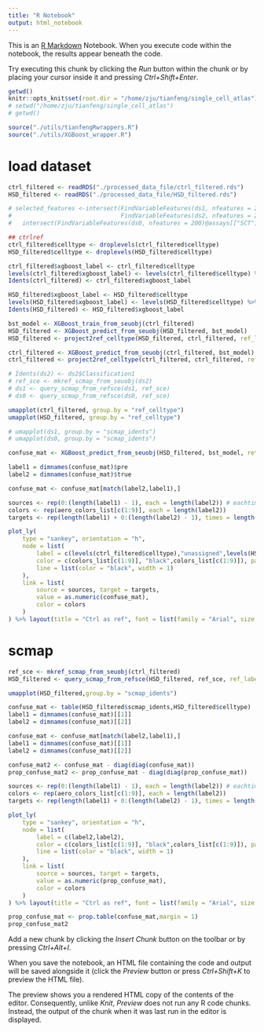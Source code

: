 ```yaml
---
title: "R Notebook"
output: html_notebook
---
```


This is an [R Markdown](http://rmarkdown.rstudio.com) Notebook. When you execute code within the notebook, the results appear beneath the code. 

Try executing this chunk by clicking the *Run* button within the chunk or by placing your cursor inside it and pressing *Ctrl+Shift+Enter*. 

```r
getwd()
knitr::opts_knit$set(root.dir = "/home/zju/tianfeng/single_cell_atlas")
# setwd("/home/zju/tianfeng/single_cell_atlas")
# getwd()
```

```r
source("./utils/tianfengRwrappers.R")
source("./utils/XGBoost_wrapper.R")
```

# load dataset
```r
ctrl_filtered <- readRDS("./processed_data_file/ctrl_filtered.rds")
HSD_filtered <- readRDS("./processed_data_file/HSD_filtered.rds")
```


```r
# selected_features <-intersect(FindVariableFeatures(ds1, nfeatures = 200)@assays[["SCT"]]@var.features,
#                               FindVariableFeatures(ds2, nfeatures = 200)@assays[["SCT"]]@var.features) %>%
#   intersect(FindVariableFeatures(ds0, nfeatures = 200)@assays[["SCT"]]@var.features)

## ctrlref
ctrl_filtered$celltype <- droplevels(ctrl_filtered$celltype)
HSD_filtered$celltype <- droplevels(HSD_filtered$celltype)

ctrl_filtered$xgboost_label <- ctrl_filtered$celltype
levels(ctrl_filtered$xgboost_label) <- levels(ctrl_filtered$celltype) %>% length() %>% seq(.)-1
Idents(ctrl_filtered) <- ctrl_filtered$xgboost_label

HSD_filtered$xgboost_label <- HSD_filtered$celltype
levels(HSD_filtered$xgboost_label) <- levels(HSD_filtered$celltype) %>% length() %>% seq(.)-1
Idents(HSD_filtered) <- HSD_filtered$xgboost_label

bst_model <- XGBoost_train_from_seuobj(ctrl_filtered)
HSD_filtered <- XGBoost_predict_from_seuobj(HSD_filtered, bst_model)
HSD_filtered <- project2ref_celltype(HSD_filtered, ctrl_filtered, ref_labels = c("xgboost_label","celltype"))

ctrl_filtered <- XGBoost_predict_from_seuobj(ctrl_filtered, bst_model)
ctrl_filtered <- project2ref_celltype(ctrl_filtered, ctrl_filtered, ref_labels = c("xgboost_label","celltype"))

# Idents(ds2) <- ds2$Classification1
# ref_sce <- mkref_scmap_from_seuobj(ds2)
# ds1 <- query_scmap_from_refsce(ds1, ref_sce)
# ds0 <- query_scmap_from_refsce(ds0, ref_sce)

umapplot(ctrl_filtered, group.by = "ref_celltype")
umapplot(HSD_filtered, group.by = "ref_celltype")

# umapplot(ds1, group.by = "scmap_idents")
# umapplot(ds0, group.by = "scmap_idents")
```
```r
confuse_mat <- XGBoost_predict_from_seuobj(HSD_filtered, bst_model, return_confuse_matrix = T)

label1 = dimnames(confuse_mat)$pre
label2 = dimnames(confuse_mat)$true

confuse_mat <- confuse_mat[match(label2,label1),]

sources <- rep(0:(length(label1) - 1), each = length(label2)) # eachtimes
colors <- rep(aero_colors_list[c(1:9)], each = length(label2))
targets <- rep(length(label1) + 0:(length(label2) - 1), times = length(label1))

plot_ly(
    type = "sankey", orientation = "h",
    node = list(
        label = c(levels(ctrl_filtered$celltype),"unassigned",levels(HSD_filtered$celltype)),
        color = c(colors_list[c(1:9)], "black",colors_list[c(1:9)]), pad = 15, thickness = 30,
        line = list(color = "black", width = 1)
    ),
    link = list(
        source = sources, target = targets,
        value = as.numeric(confuse_mat),
        color = colors
    )
) %>% layout(title = "Ctrl as ref", font = list(family = "Arial", size = 20, color = "black"))
```

# scmap
```r
ref_sce <- mkref_scmap_from_seuobj(ctrl_filtered)
HSD_filtered <- query_scmap_from_refsce(HSD_filtered, ref_sce, ref_labels = 'celltype')
```


```r
umapplot(HSD_filtered,group.by = "scmap_idents")
```
```r
confuse_mat <- table(HSD_filtered$scmap_idents,HSD_filtered$celltype)
label1 = dimnames(confuse_mat)[[1]]
label2 = dimnames(confuse_mat)[[2]]

confuse_mat <- confuse_mat[match(label2,label1),]
label1 = dimnames(confuse_mat)[[1]]
label2 = dimnames(confuse_mat)[[2]]

confuse_mat2 <- confuse_mat - diag(diag(confuse_mat))
prop_confuse_mat2 <- prop_confuse_mat - diag(diag(prop_confuse_mat))

sources <- rep(0:(length(label1) - 1), each = length(label2)) # eachtimes
colors <- rep(aero_colors_list[c(1:9)], each = length(label2))
targets <- rep(length(label1) + 0:(length(label2) - 1), times = length(label1))

plot_ly(
    type = "sankey", orientation = "h",
    node = list(
        label = c(label2,label2),
        color = c(colors_list[c(1:9)], "black",colors_list[c(1:9)]), pad = 15, thickness = 30,
        line = list(color = "black", width = 1)
    ),
    link = list(
        source = sources, target = targets,
        value = as.numeric(prop_confuse_mat),
        color = colors
    )
) %>% layout(title = "Ctrl as ref", font = list(family = "Arial", size = 20, color = "black"))
```
```r
prop_confuse_mat <- prop.table(confuse_mat,margin = 1)
prop_confuse_mat2
```

Add a new chunk by clicking the *Insert Chunk* button on the toolbar or by pressing *Ctrl+Alt+I*.

When you save the notebook, an HTML file containing the code and output will be saved alongside it (click the *Preview* button or press *Ctrl+Shift+K* to preview the HTML file).

The preview shows you a rendered HTML copy of the contents of the editor. Consequently, unlike *Knit*, *Preview* does not run any R code chunks. Instead, the output of the chunk when it was last run in the editor is displayed.